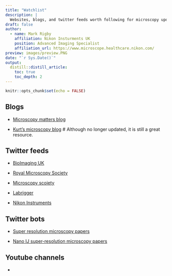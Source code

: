 ```yaml
---
title: "Watchlist"
description: |
  Websites, blogs, and twitter feeds worth following for microscopy updates
draft: false
author:
  - name: Mark Rigby 
    affiliation: Nikon Insturments UK
    position: Advanced Imaging Specialist
    affiliation_url: https://www.microscope.healthcare.nikon.com/
preview: images/preview.PNG
date: "`r Sys.Date()`"
output:
  distill::distill_article:
    toc: true
    toc_depth: 2
---
```


```r
knitr::opts_chunk$set(echo = FALSE)
```

## Blogs

- [Microscopy matters blog](https://www.aicjanelia.org/blog)


- [Kurt's microscopy blog](http://nic.ucsf.edu/blog/) # Although no longer updated, it is still a great resource.


## Twitter feeds


- [BioImaging UK](https://twitter.com/BioImagingUK)

- [Royal Microscopy Society](https://twitter.com/RoyalMicroSoc)

- [Microscopy scoiety](https://twitter.com/MicroscopySoc)

- [Labrigger](https://twitter.com/Labrigger)

- [Nikon Instruments](https://twitter.com/NikonInst)


## Twitter bots

- [Super resolution microscopy papers](https://twitter.com/SRMicro_papers)

- [Nano IJ super-resolution microscopy papers](https://twitter.com/nanomicroscopy)


## Youtube channels

- 







